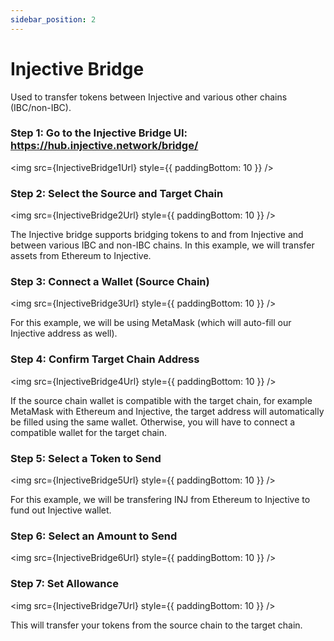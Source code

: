 ```yaml
---
sidebar_position: 2
---
```




# Injective Bridge

Used to transfer tokens between Injective and various other chains (IBC/non-IBC). 

### Step 1: Go to the Injective Bridge UI: https://hub.injective.network/bridge/

<img src={InjectiveBridge1Url} style={{ paddingBottom: 10 }} />

### Step 2: Select the Source and Target Chain 

<img src={InjectiveBridge2Url} style={{ paddingBottom: 10 }} />

The Injective bridge supports bridging tokens to and from Injective and between various IBC and non-IBC chains. In this example, we will transfer assets from Ethereum to Injective. 

### Step 3: Connect a Wallet (Source Chain)

<img src={InjectiveBridge3Url} style={{ paddingBottom: 10 }} />

For this example, we will be using MetaMask (which will auto-fill our Injective address as well). 

### Step 4: Confirm Target Chain Address

<img src={InjectiveBridge4Url} style={{ paddingBottom: 10 }} />

If the source chain wallet is compatible with the target chain, for example MetaMask with Ethereum and Injective, the target address will automatically be filled using the same wallet. Otherwise, you will have to connect a compatible wallet for the target chain. 

### Step 5: Select a Token to Send 

<img src={InjectiveBridge5Url} style={{ paddingBottom: 10 }} />

For this example, we will be transfering INJ from Ethereum to Injective to fund out Injective wallet. 

### Step 6: Select an Amount to Send 

<img src={InjectiveBridge6Url} style={{ paddingBottom: 10 }} />

### Step 7: Set Allowance

<img src={InjectiveBridge7Url} style={{ paddingBottom: 10 }} />

This will transfer your tokens from the source chain to the target chain. 